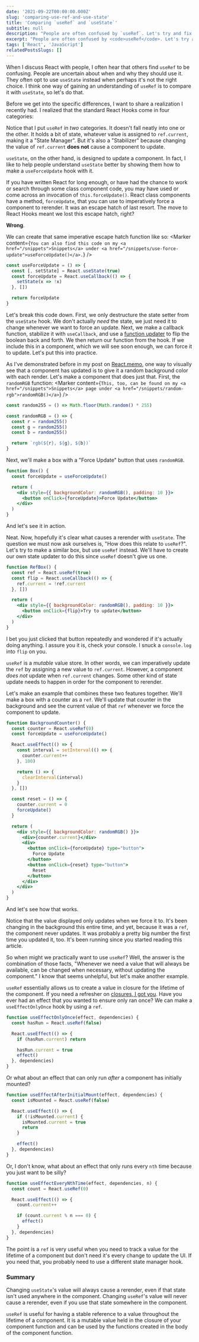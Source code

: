 ```yaml
---
date: '2021-09-22T00:00:00.000Z'
slug: 'comparing-use-ref-and-use-state'
title: 'Comparing `useRef` and `useState`'
subtitle: null
description: "People are often confused by `useRef`. Let's try and fix that confusion by comparing it with `useState`."
excerpt: "People are often confused by <code>useRef</code>. Let's try and fix that confusion by comparing it with <code>useState</code>."
tags: ['React', 'JavaScript']
relatedPostsSlugs: []
---
```



When I discuss React with people, I often hear that others find `useRef` to be confusing. People are uncertain about when and why they should use it. They often opt to use `useState` instead when perhaps it's not the right choice. I think one way of gaining an understanding of `useRef` is to compare it with `useState`, so let's do that.

Before we get into the specific differences, I want to share a realization I recently had. I realized that the standard React Hooks come in four categories:

<div class="my-8">
  <HookCategories />
</div>

Notice that I put `useRef` in _two_ categories. It doesn't fall neatly into one or the other. It holds a bit of state, whatever value is assigned to `ref.current`, making it a "State Manager". But it's also a "Stabilizer" because changing the value of `ref.current` **does not** cause a component to update.

`useState`, on the other hand, is designed to update a component. <Marker content="That's kind of the whole point, ha." /> In fact, I like to help people understand `useState` better by showing them how to make a `useForceUpdate` hook with it.

If you have written React for long enough, or have had the chance to work or search through some class component code, you may have used or come across an invocation of `this.forceUpdate()`. React class components have a method, `forceUpdate`, that you can use to imperatively force a component to rerender. It was an escape hatch of last resort. The move to React Hooks meant we lost this escape hatch, right?

**Wrong**.

We can create that same imperative escape hatch function like so: <Marker content={`You can also find this code on my <a href="/snippets">Snippets</a> under <a href="/snippets/use-force-update">useForceUpdate()</a>.`} />

```javascript
const useForceUpdate = () => {
  const [, setState] = React.useState(true)
  const forceUpdate = React.useCallback(() => {
    setState(x => !x)
  }, [])

  return forceUpdate
}
```

Let's break this code down. First, we only destructure the state setter from the `useState` hook. <Marker content="With array destructuring, you can skip values at any index just be not declaring a variable name at that position." /> We don't actually _need_ the state, we just need it to change whenever we want to force an update. Next, we make a callback function, stabilize it with `useCallback`, and use a [function updater](/prefer-function-updaters-in-state-setters) to flip the boolean back and forth. We then return our function from the hook. If we include this in a component, which we will see soon enough, we can force it to update. Let's put this into practice.

As I've demonstrated before in my post on [React.memo](/using-react-memo-to-avoid-unnecessary-rerenders), one way to visually see that a component has updated is to give it a random background color with each render. Let's make a component that does just that. First, the `randomRGB` function: <Marker content={`This, too, can be found on my <a href="/snippets">Snippets</a> page under <a href="/snippets/random-rgb">randomRGB()</a>`} />

```javascript
const random255 = () => Math.floor(Math.random() * 255)

const randomRGB = () => {
  const r = random255()
  const g = random255()
  const b = random255()

  return `rgb(${r}, ${g}, ${b})`
}
```

Next, we'll make a box with a "Force Update" button that uses `randomRGB`.

```jsx
function Box() {
  const forceUpdate = useForceUpdate()

  return (
    <div style={{ backgroundColor: randomRGB(), padding: 10 }}>
      <button onClick={forceUpdate}>Force Update</button>
    </div>
  )
}
```

And let's see it in action.

<div class="my-8">
  <RandomBox client:load />
</div>

Neat. Now, hopefully it's clear what causes a rerender with `useState`. The question we must now ask ourselves is, "How does this relate to `useRef`?". Let's try to make a similar box, but use `useRef` instead. We'll have to create our own state updater to do this since `useRef` doesn't give us one.

```jsx
function RefBox() {
  const ref = React.useRef(true)
  const flip = React.useCallback(() => {
    ref.current = !ref.current
  }, [])

  return (
    <div style={{ backgroundColor: randomRGB(), padding: 10 }}>
      <button onClick={flip}>Try to update</button>
    </div>
  )
}
```

<div class="my-8">
  <RefRandomBox client:load />
</div>

I bet you just clicked that button repeatedly and wondered if it's actually doing anything. I assure you it is, check your console. I snuck a `console.log` into `flip` on you.

`useRef` is a _mutable_ value store. In other words, we can imperatively update the `ref` by assigning a new value to `ref.current`. However, a component _does not_ update when `ref.current` changes. Some other kind of state update needs to happen in order for the component to rerender.

Let's make an example that combines these two features together. We'll make a box with a counter as a `ref`. We'll update that counter in the background and see the current value of that `ref` whenever we force the component to update.

```jsx
function BackgroundCounter() {
  const counter = React.useRef(0)
  const forceUpdate = useForceUpdate()

  React.useEffect(() => {
    const interval = setInterval(() => {
      counter.current++
    }, 100)

    return () => {
      clearInterval(interval)
    }
  }, [])

  const reset = () => {
    counter.current = 0
    forceUpdate()
  }

  return (
    <div style={{ backgroundColor: randomRGB() }}>
      <div>{counter.current}</div>
      <div>
        <button onClick={forceUpdate} type="button">
          Force Update
        </button>
        <button onClick={reset} type="button">
          Reset
        </button>
      </div>
    </div>
  )
}
```

And let's see how that works.

<div class="my-8">
  <BackgroundCounter client:load />
</div>

Notice that the value displayed only updates when we force it to. It's been changing in the background this entire time, and yet, because it was a `ref`, the component never updates. It was probably a pretty big number the first time you updated it, too. It's been running since you started reading this article.

So when might we practically want to use `useRef`? Well, the answer is the combination of those facts, "Whenever we need a value that will always be available, can be changed when necessary, without updating the component." I know that seems unhelpful, but let's make another example.

`useRef` essentially allows us to create a value in closure for the lifetime of the component. If you need a refresher on [closures, I got you](/what-is-a-closure). Have you ever had an effect that you wanted to ensure only ran once? <Marker content="Be careful here. This might only be the behavior you <em>think</em> you want. This is the kind of thing where bugs quickly creep up." /> We can make a `useEffectOnlyOnce` hook by using a `ref`.

```javascript
function useEffectOnlyOnce(effect, dependencies) {
  const hasRun = React.useRef(false)

  React.useEffect(() => {
    if (hasRun.current) return

    hasRun.current = true
    effect()
  }, dependencies)
}
```

Or what about an effect that can only run _after_ a component has initially mounted?

```javascript
function useEffectAfterInitialMount(effect, dependencies) {
  const isMounted = React.useRef(false)

  React.useEffect(() => {
    if (!isMounted.current) {
      isMounted.current = true
      return
    }

    effect()
  }, dependencies)
}
```

Or, I don't know, what about an effect that only runs every `nth` time because you just want to be silly?

```javascript
function useEffectEveryNthTime(effect, dependencies, n) {
  const count = React.useRef(0)

  React.useEffect(() => {
    count.current++

    if (count.current % n === 0) {
      effect()
    }
  }, dependencies)
}
```

The point is a `ref` is very useful when you need to track a value for the lifetime of a component but don't need it's every change to update the UI. If you need that, you probably need to use a different state manager hook.

### Summary

Changing `useState`'s value will always cause a rerender, even if that state isn't used anywhere in the component. Changing `useRef`'s value will never cause a rerender, even if you use that state somewhere in the component.

`useRef` is useful for having a stable reference to a value throughout the lifetime of a component. It is a mutable value held in the closure of your component function and can be used by the functions created in the body of the component function.
